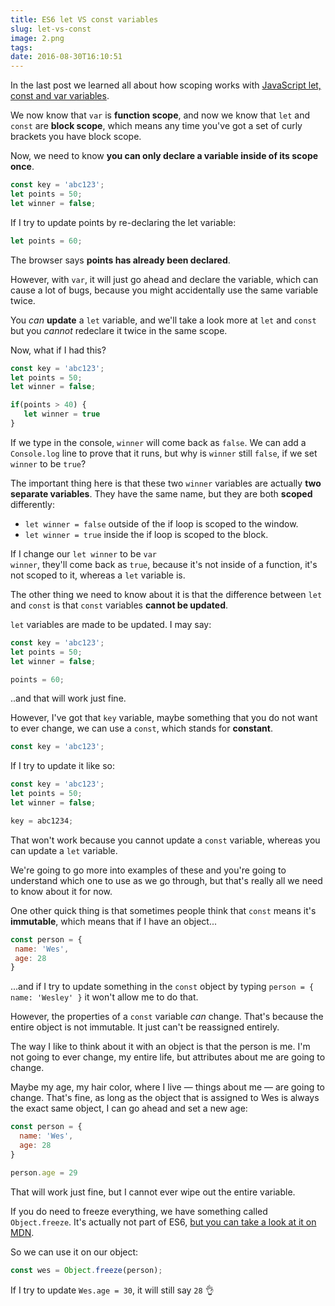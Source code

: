 ```yaml
---
title: ES6 let VS const variables
slug: let-vs-const
image: 2.png
tags: 
date: 2016-08-30T16:10:51
---
```


In the last post we learned all about how scoping works with <a href="http://wesbos.com/javascript-scoping/">JavaScript let, const and var variables</a>.

We now know that <code>var</code> is <strong>function scope</strong>, and now we know that <code>let</code> and <code>const</code> are <strong>block scope</strong>, which means any time you've got a set of curly brackets you have block scope.

Now, we need to know <strong>you can only declare a variable inside of its scope once</strong>.


```js
const key = 'abc123';
let points = 50;
let winner = false;

```

If I try to update points by re-declaring the let variable:


```js
let points = 60;

```

The browser says <strong>points has already been declared</strong>.

However, with <code>var</code>, it will just go ahead and declare the variable, which can cause a lot of bugs, because you might accidentally use the same variable twice.

You <em>can</em> <strong>update</strong> a <code>let</code> variable, and we'll take a look more at <code>let</code> and <code>const</code> but you <em>cannot</em> redeclare it twice in the same scope.

Now, what if I had this?


```js
const key = 'abc123';
let points = 50;
let winner = false;

if(points > 40) {
   let winner = true
}

```

If we type in the console, <code>winner</code> will come back as <code>false</code>. We can add a <code>Console.log</code> line to prove that it runs, but why is <code>winner</code> still <code>false</code>, if we set <code>winner</code> to be <code>true</code>?

The important thing here is that these two <code>winner</code> variables are actually <strong>two separate variables</strong>. They have the same name, but they are both <strong>scoped</strong> differently:

<ul>
<li><code>let winner = false</code> outside of the if loop is scoped to the window.</li>
<li><code>let winner = true</code> inside the if loop is scoped to the block.</li>
</ul>

If I change our <code>let winner</code> to be <code>var winner</code>, they'll come back as <code>true</code>, because it's not inside of a function, it's not scoped to it, whereas a <code>let</code> variable is.

The other thing we need to know about it is that the difference between <code>let</code> and <code>const</code> is that <code>const</code> variables <strong>cannot be updated</strong>.

<code>let</code> variables are made to be updated. I may say:


```js
const key = 'abc123';
let points = 50;
let winner = false;

points = 60;

```

..and that will work just fine.

However, I've got that <code>key</code> variable, maybe something that you do not want to ever change, we can use a <code>const</code>, which stands for <strong>constant</strong>.


```js
const key = 'abc123';

```

If I try to update it like so:


```js
const key = 'abc123';
let points = 50;
let winner = false;

key = abc1234;

```

That won't work because you cannot update a <code>const</code> variable, whereas you can update a <code>let</code> variable.

We're going to go more into examples of these and you're going to understand which one to use as we go through, but that's really all we need to know about it for now.

One other quick thing is that sometimes people think that <code>const</code> means it's <strong>immutable</strong>, which means that if I have an object...


```js
const person = {
 name: 'Wes',
 age: 28
}

```

...and if I try to update something in the <code>const</code> object by typing <code>person = { name: 'Wesley' }</code> it won't allow me to do that.

However, the properties of a <code>const</code> variable <em>can</em> change. That's because the entire object is not immutable. It just can't be reassigned entirely.

The way I like to think about it with an object is that the person is me. I'm not going to ever change, my entire life, but attributes about me are going to change.

Maybe my age, my hair color, where I live — things about me — are going to change. That's fine, as long as the object that is assigned to Wes is always the exact same object, I can go ahead and set a new age:


```js
const person = {
  name: 'Wes',
  age: 28
}

person.age = 29

```

That will work just fine, but I cannot ever wipe out the entire variable.

If you do need to freeze everything, we have something called <code>Object.freeze</code>. It's actually not part of ES6, <a href="https://developer.mozilla.org/en/docs/Web/JavaScript/Reference/Global_Objects/Object/freeze">but you can take a look at it on MDN</a>.

So we can use it on our object:


```js
const wes = Object.freeze(person);

```

If I try to update <code>Wes.age = 30</code>, it will still say <code>28</code> 👌